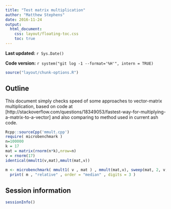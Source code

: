```yaml
---
title: "Test matrix multiplication"
author: "Matthew Stephens"
date: 2016-11-24
output: 
  html_document:
    css: layout/floating-toc.css
    toc: true
---
```


**Last updated:** `r Sys.Date()`

**Code version:** `r system("git log -1 --format='%H'", intern = TRUE)`

```r
source("layout/chunk-options.R")
```


## Outline

This document simply checks speed of some approaches to vector-matrix multiplication, based on code at [http://stackoverflow.com/questions/18349053/fastest-way-for-multiplying-a-matrix-to-a-vector]
and also comparing to method used in current ash code.

```r
Rcpp::sourceCpp('mmult.cpp')
require( microbenchmark )
n=100000
k = 17
mat = matrix(rnorm(n*k),nrow=n)
v = rnorm(17)
identical(mmult1(v,mat),mmult(mat,v))

m <- microbenchmark( mmult1( v , mat ) , mmult(mat,v), sweep(mat, 2, v, FUN = "*") , t( t(mat) * v ) , times = 100L )
  print( m , "relative" , order = "median" , digits = 3 )
```

## Session information

```r
sessionInfo()
```

